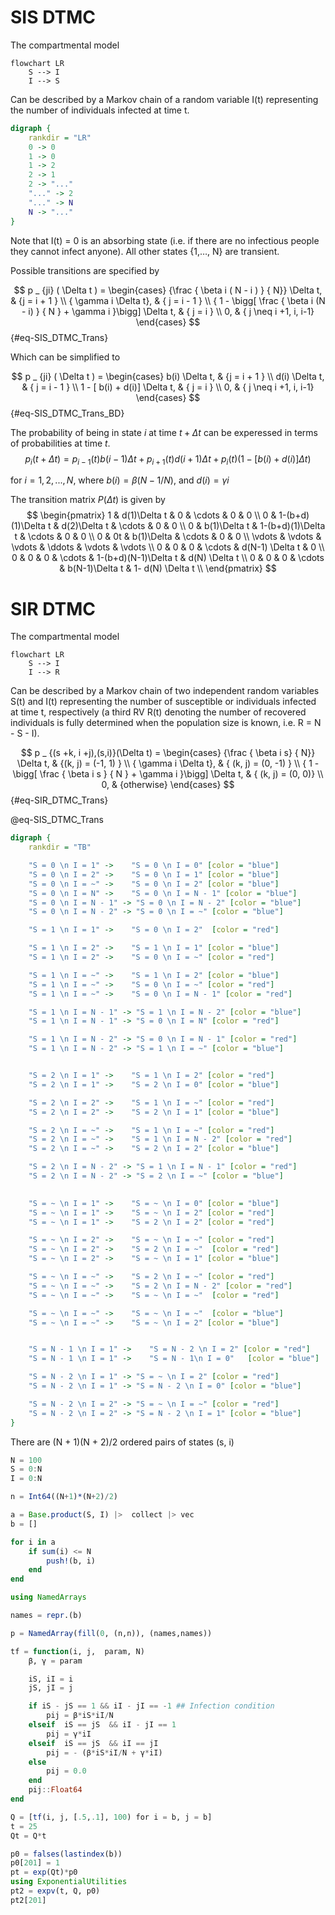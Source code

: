 # SIS DTMC

The compartmental model
```mermaid
flowchart LR
    S --> I
    I --> S
```
Can be described by a Markov chain of a random variable I(t) representing the number of individuals infected at time t.


```dot
digraph {
    rankdir = "LR"
    0 -> 0
    1 -> 0
    1 -> 2
    2 -> 1
    2 -> "..."
    "..." -> 2
    "..." -> N
    N -> "..."
}   
```
Note that I(t) = 0 is an absorbing state (i.e. if there are no infectious people they cannot infect anyone). All other states {1,..., N} are transient. 

Possible transitions are specified by

$$
p _ {ji} ( \Delta t ) =
     \begin{cases}
        {\frac { \beta i ( N - i ) } { N}} \Delta t, & {j = i + 1 } \\ 
        { \gamma i \Delta t}, & { j = i - 1 } \\ 
        { 1 - \bigg[ \frac { \beta i (N - i) } { N } +  \gamma i }\bigg] \Delta t, & { j = i } \\
        0, & { j \neq i +1, i, i-1}
    \end{cases}
$$ {#eq-SIS_DTMC_Trans} 

Which can be simplified to

$$
p _ {ji} ( \Delta t ) =
    \begin{cases}
        b(i) \Delta t, & {j = i + 1 } \\ 
        d(i) \Delta t, & { j = i - 1 } \\ 
        1 - [ b(i)  + d(i)] \Delta t, & { j = i } \\
        0, & { j \neq i +1, i, i-1}
    \end{cases}
$$ {#eq-SIS_DTMC_Trans_BD}

The probability of being in state $i$ at time $t + \Delta t$ can be experessed in terms of probabilities at time $t$.
$$
p_{i}(t + \Delta t) =
    p_{i-1}(t)b(i-1)\Delta t +
    p_{i+1}(t)d(i+1)\Delta t +
    p_{i}(t)(1- [ b(i)  + d(i)] \Delta t)
$$ 

for $i = 1,2,..., N$, where $b(i) = \beta (N-1/N)$, and $d(i)= \gamma i$

The transition matrix $P(\Delta t)$ is given by
$$
\begin{pmatrix}
    1 & d(1)\Delta t & 0 &  \cdots & 0 & 0 \\
    0  & 1-(b+d)(1)\Delta t & d(2)\Delta t &  \cdots & 0 & 0 \\
    0 & b(1)\Delta t & 1-(b+d)(1)\Delta t &  \cdots & 0 & 0 \\
    0 & 0t & b(1)\Delta &  \cdots & 0 & 0 \\
    \vdots & \vdots & \vdots &  \ddots & \vdots & \vdots \\
    0 & 0  & 0 &  \cdots & d(N-1) \Delta t & 0 \\
    0 & 0  & 0 &  \cdots & 1-(b+d)(N-1)\Delta t & d(N) \Delta t \\
    0 & 0  & 0 &  \cdots & b(N-1)\Delta t & 1- d(N) \Delta t \\
\end{pmatrix}
$$


# SIR DTMC

The compartmental model
```mermaid
flowchart LR
    S --> I
    I --> R
```
Can be described by a Markov chain of two independent random variables S(t) and I(t) representing the number of susceptible or individuals infected at time t, respectively (a third RV R(t) denoting the number of recovered individuals is fully determined when the population size is known, i.e. R = N - S - I).


$$
p _ {(s +k, i +j),(s,i)}(\Delta t) =
     \begin{cases}
        {\frac { \beta i s} { N}} \Delta t, & {(k, j) = (-1, 1) } \\ 
        { \gamma i \Delta t}, & { (k, j) = (0, -1)  } \\ 
        { 1 - \bigg[ \frac { \beta i s } { N } +  \gamma i }\bigg] \Delta t, & { (k, j) = (0, 0)} \\
        0, & {otherwise}
    \end{cases}
$$ {#eq-SIR_DTMC_Trans} 

@eq-SIS_DTMC_Trans
```dot
digraph {
    rankdir = "TB"

    "S = 0 \n I = 1" ->    "S = 0 \n I = 0" [color = "blue"]
    "S = 0 \n I = 2" ->    "S = 0 \n I = 1" [color = "blue"]
    "S = 0 \n I = ~" ->    "S = 0 \n I = 2" [color = "blue"]
    "S = 0 \n I = N" ->    "S = 0 \n I = N - 1" [color = "blue"]
    "S = 0 \n I = N - 1" -> "S = 0 \n I = N - 2" [color = "blue"]
    "S = 0 \n I = N - 2" -> "S = 0 \n I = ~" [color = "blue"]

    "S = 1 \n I = 1" ->    "S = 0 \n I = 2"  [color = "red"]

    "S = 1 \n I = 2" ->    "S = 1 \n I = 1" [color = "blue"]
    "S = 1 \n I = 2" ->    "S = 0 \n I = ~" [color = "red"]

    "S = 1 \n I = ~" ->    "S = 1 \n I = 2" [color = "blue"]
    "S = 1 \n I = ~" ->    "S = 0 \n I = ~" [color = "red"]
    "S = 1 \n I = ~" ->    "S = 0 \n I = N - 1" [color = "red"]

    "S = 1 \n I = N - 1" -> "S = 1 \n I = N - 2" [color = "blue"]
    "S = 1 \n I = N - 1" -> "S = 0 \n I = N" [color = "red"]

    "S = 1 \n I = N - 2" -> "S = 0 \n I = N - 1" [color = "red"]
    "S = 1 \n I = N - 2" -> "S = 1 \n I = ~" [color = "blue"]


    "S = 2 \n I = 1" ->    "S = 1 \n I = 2" [color = "red"]
    "S = 2 \n I = 1" ->    "S = 2 \n I = 0" [color = "blue"]

    "S = 2 \n I = 2" ->    "S = 1 \n I = ~" [color = "red"]
    "S = 2 \n I = 2" ->    "S = 2 \n I = 1" [color = "blue"]

    "S = 2 \n I = ~" ->    "S = 1 \n I = ~" [color = "red"]
    "S = 2 \n I = ~" ->    "S = 1 \n I = N - 2" [color = "red"]
    "S = 2 \n I = ~" ->    "S = 2 \n I = 2" [color = "blue"]

    "S = 2 \n I = N - 2" -> "S = 1 \n I = N - 1" [color = "red"]
    "S = 2 \n I = N - 2" -> "S = 2 \n I = ~" [color = "blue"]
    

    "S = ~ \n I = 1" ->    "S = ~ \n I = 0" [color = "blue"]
    "S = ~ \n I = 1" ->    "S = ~ \n I = 2" [color = "red"]
    "S = ~ \n I = 1" ->    "S = 2 \n I = 2" [color = "red"]

    "S = ~ \n I = 2" ->    "S = ~ \n I = ~" [color = "red"]
    "S = ~ \n I = 2" ->    "S = 2 \n I = ~"  [color = "red"]
    "S = ~ \n I = 2" ->    "S = ~ \n I = 1" [color = "blue"]

    "S = ~ \n I = ~" ->    "S = 2 \n I = ~" [color = "red"]
    "S = ~ \n I = ~" ->    "S = 2 \n I = N - 2" [color = "red"]
    "S = ~ \n I = ~" ->    "S = ~ \n I = ~"  [color = "red"]

    "S = ~ \n I = ~" ->    "S = ~ \n I = ~"  [color = "blue"]
    "S = ~ \n I = ~" ->    "S = ~ \n I = 2" [color = "blue"]


    "S = N - 1 \n I = 1" ->    "S = N - 2 \n I = 2" [color = "red"]
    "S = N - 1 \n I = 1" ->    "S = N - 1\n I = 0"   [color = "blue"]

    "S = N - 2 \n I = 1" -> "S = ~ \n I = 2" [color = "red"]
    "S = N - 2 \n I = 1" -> "S = N - 2 \n I = 0" [color = "blue"]

    "S = N - 2 \n I = 2" -> "S = ~ \n I = ~" [color = "red"]
    "S = N - 2 \n I = 2" -> "S = N - 2 \n I = 1" [color = "blue"]
}   
```


There are (N + 1)(N + 2)/2 ordered pairs of states (s, i)

```julia
N = 100
S = 0:N
I = 0:N

n = Int64((N+1)*(N+2)/2)

a = Base.product(S, I) |>  collect |> vec
b = []

for i in a
    if sum(i) <= N
        push!(b, i)
    end
end
```



```julia
using NamedArrays

names = repr.(b)

p = NamedArray(fill(0, (n,n)), (names,names))

tf = function(i, j,  param, N)
    β, γ = param

    iS, iI = i
    jS, jI = j

    if iS - jS == 1 && iI - jI == -1 ## Infection condition
        pij = β*iS*iI/N
    elseif  iS == jS  && iI - jI == 1
        pij = γ*iI
    elseif  iS == jS  && iI == jI 
        pij = - (β*iS*iI/N + γ*iI)
    else 
        pij = 0.0
    end
    pij::Float64
end
```
```julia
Q = [tf(i, j, [.5,.1], 100) for i = b, j = b]
t = 25
Qt = Q*t

p0 = falses(lastindex(b))
p0[201] = 1
pt = exp(Qt)*p0
using ExponentialUtilities
pt2 = expv(t, Q, p0)
pt2[201]
```

